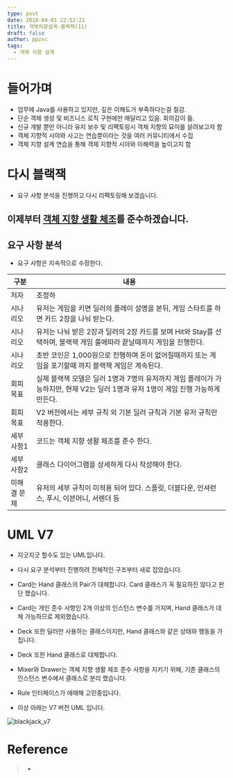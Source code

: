 ```yaml
---
type: post
date: 2018-04-01 22:52:21
title: 객체지향설계-블랙잭(11)
draft: false
author: ppzxc
tags:
  - 객체 지향 설계
---
```


# 들어가며

- 업무에 Java를 사용하고 있지만, 깊은 이해도가 부족하다는걸 절감.
- 단순 객체 생성 및 비즈니스 로직 구현에만 매달리고 있음. 회의감이 듦.
- 신규 개발 뿐만 아니라 유지 보수 및 리팩토링시 객체 지향의 묘미를 살려보고자 함
- 객체 지향적 시야와 사고는 연습뿐이라는 것을 여러 커뮤니티에서 수집
- 객체 지향 설계 연습을 통해 객체 지향적 시야와 이해력을 높이고지 함

# 다시 블랙잭

- 요구 사항 분석을 진행하고 다시 리팩토링해 보겠습니다.

## 이제부터 [객체 지향 생활 체조](https://jungha-cho.github.io/2018/03/30/%EA%B0%9D%EC%B2%B4-%EC%A7%80%ED%96%A5-%EC%97%B0%EC%8A%B5-%ED%95%98%EA%B8%B0-%ED%94%84%EB%A1%9C%EC%A0%9D%ED%8A%B8/)를 준수하겠습니다.

## 요구 사항 분석

- 요구 사항은 지속적으로 수정한다.

| 구분        | 내용                                                                                                                              |
| ----------- | --------------------------------------------------------------------------------------------------------------------------------- |
| 저자        | 조정하                                                                                                                            |
| 시나리오    | 유저는 게임을 키면 딜러의 플레이 설명을 본뒤, 게임 스타트를 하면 카드 2장을 나눠 받는다.                                          |
| 시나리오    | 유저는 나눠 받은 2장과 딜러의 2장 카드를 보며 Hit와 Stay를 선택하며, 블랙잭 게임 룰에따라 끝날때까지 게임을 진행한다.             |
| 시나리오    | 초반 코인은 1,000원으로 진행하며 돈이 없어질때까지 또는 게임을 포기할때 까지 블랙잭 게임은 계속된다.                              |
| 회피목표    | 실제 블랙잭 모델은 딜러 1명과 7명의 유저까지 게임 플레이가 가능하지만, 현재 V2는 딜러 1명과 유저 1명이 게임 진행 가능하게 만든다. |
| 회피목표    | V2 버전에서는 세부 규칙 외 기본 딜러 규칙과 기본 유저 규칙만 적용한다.                                                            |
| 세부사항1   | 코드는 객체 지향 생활 체조를 준수 한다.                                                                                           |
| 세부사항2   | 클래스 다이어그램을 상세하게 다시 작성해야 한다.                                                                                  |
| 미해결 문제 | 유저의 세부 규칙이 미적용 되어 있다. 스플릿, 더블다운, 인셔런스, 푸시, 이븐머니, 서렌더 등                                        |

# UML V7

- 지긋지긋 할수도 있는 UML입니다.
- 다시 요구 분석부터 진행하려 전체적인 구조부터 새로 잡았습니다.

- Card는 Hand 클래스의 Pair가 대체합니다. Card 클래스가 꼭 필요하진 않다고 판단 했습니다.
- Card는 개인 준수 사항인 2개 이상의 인스턴스 변수를 가지며, Hand 클래스가 대체 가능하므로 제외했습니다.

- Deck 또한 딜러만 사용하는 클래스이지만, Hand 클래스와 같은 상태와 행동을 가집니다.
- Deck 또한 Hand 클래스로 대체합니다.

- Mixer와 Drawer는 객체 지향 생활 체조 준수 사항을 지키기 위해, 기존 클래스의 인스턴스 변수에서 클래스로 분리 했습니다.

- Rule 인터페이스가 애매해 고민중입니다.

- 이상 아래는 V7 버전 UML 입니다.

![blackjack_v7](../images/blackjack_v7.png)

# Reference

> - []()
